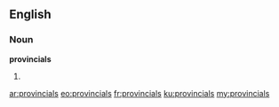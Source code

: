 ==English==

===Noun===
'''provincials'''

# {{plural of|[[provincial]]}}

[[ar:provincials]]
[[eo:provincials]]
[[fr:provincials]]
[[ku:provincials]]
[[my:provincials]]